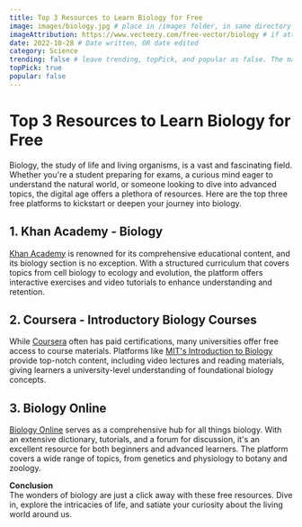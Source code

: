```yaml
---
title: Top 3 Resources to Learn Biology for Free
image: images/biology.jpg # place in /images folder, in same directory
imageAttribution: https://www.vecteezy.com/free-vector/biology # if attribution needed, put link to source
date: 2022-10-28 # Date written, OR date edited
category: Science
trending: false # leave trending, topPick, and popular as false. The maintainers typically decide this :)
topPick: true
popular: false
---
```



# Top 3 Resources to Learn Biology for Free

Biology, the study of life and living organisms, is a vast and fascinating field. Whether you're a student preparing for exams, a curious mind eager to understand the natural world, or someone looking to dive into advanced topics, the digital age offers a plethora of resources. Here are the top three free platforms to kickstart or deepen your journey into biology.

## 1. **Khan Academy - Biology**
[Khan Academy](https://www.khanacademy.org/science/biology) is renowned for its comprehensive educational content, and its biology section is no exception. With a structured curriculum that covers topics from cell biology to ecology and evolution, the platform offers interactive exercises and video tutorials to enhance understanding and retention.

## 2. **Coursera - Introductory Biology Courses**
While [Coursera](https://www.coursera.org/) often has paid certifications, many universities offer free access to course materials. Platforms like [MIT's Introduction to Biology](https://www.coursera.org/learn/intro-biology) provide top-notch content, including video lectures and reading materials, giving learners a university-level understanding of foundational biology concepts.

## 3. **Biology Online**
[Biology Online](https://www.biologyonline.com/) serves as a comprehensive hub for all things biology. With an extensive dictionary, tutorials, and a forum for discussion, it's an excellent resource for both beginners and advanced learners. The platform covers a wide range of topics, from genetics and physiology to botany and zoology.

**Conclusion**  
The wonders of biology are just a click away with these free resources. Dive in, explore the intricacies of life, and satiate your curiosity about the living world around us.

